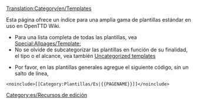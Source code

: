 [[Translation:Category/en/Templates]]

Esta página ofrece un índice para una amplia gama de plantillas estándar en uso en OpenTTD Wiki.
* Para una lista completa de todas las plantillas, vea [[Special:Allpages/Template:]]
* No se olvide de subcategorizar las plantillas en función de su finalidad, el tipo o el alcance, vea también [[Special:Uncategorizedtemplates|Uncategorized templates]]

* Por favor, en las plantillas generales agregue el siguiente código, sin un salto de línea,
<pre>
<noinclude>[[Category:Plantillas/Es|{{PAGENAME}}]]</noinclude>
</pre>

[[Category:es/Recursos de edición]]